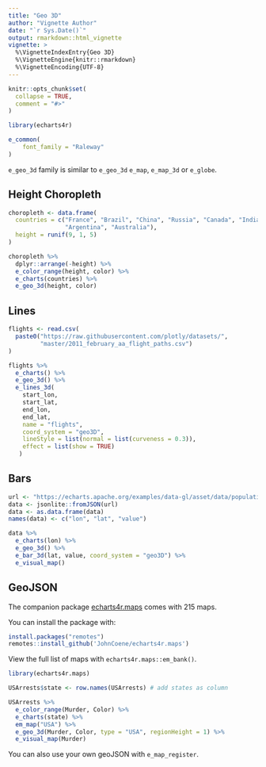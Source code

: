 ```yaml
---
title: "Geo 3D"
author: "Vignette Author"
date: "`r Sys.Date()`"
output: rmarkdown::html_vignette
vignette: >
  %\VignetteIndexEntry{Geo 3D}
  %\VignetteEngine{knitr::rmarkdown}
  %\VignetteEncoding{UTF-8}
---
```


```r
knitr::opts_chunk$set(
  collapse = TRUE,
  comment = "#>"
)

library(echarts4r)

e_common(
    font_family = "Raleway"
)
```

`e_geo_3d` family is similar to `e_geo_3d` `e_map`, `e_map_3d` or `e_globe`.

## Height Choropleth

```r
choropleth <- data.frame(
  countries = c("France", "Brazil", "China", "Russia", "Canada", "India", "United States",
                "Argentina", "Australia"),
  height = runif(9, 1, 5)
)

choropleth %>% 
  dplyr::arrange(-height) %>% 
  e_color_range(height, color) %>% 
  e_charts(countries) %>% 
  e_geo_3d(height, color)
```

## Lines

```r
flights <- read.csv(
  paste0("https://raw.githubusercontent.com/plotly/datasets/",
         "master/2011_february_aa_flight_paths.csv")
)

flights %>% 
  e_charts() %>% 
  e_geo_3d() %>% 
  e_lines_3d(
    start_lon, 
    start_lat, 
    end_lon, 
    end_lat,
    name = "flights",
    coord_system = "geo3D",
    lineStyle = list(normal = list(curveness = 0.3)),
    effect = list(show = TRUE)
   )
```

## Bars

```r
url <- "https://echarts.apache.org/examples/data-gl/asset/data/population.json"
data <- jsonlite::fromJSON(url)
data <- as.data.frame(data)
names(data) <- c("lon", "lat", "value")

data %>% 
  e_charts(lon) %>% 
  e_geo_3d() %>% 
  e_bar_3d(lat, value, coord_system = "geo3D") %>% 
  e_visual_map()
```

## GeoJSON

The companion package [echarts4r.maps](https://echarts4r-maps.john-coene.com) comes with 215 maps.

You can install the package with:

```r
install.packages("remotes")
remotes::install_github('JohnCoene/echarts4r.maps')
```

View the full list of maps with `echarts4r.maps::em_bank()`.

```r
library(echarts4r.maps)

USArrests$state <- row.names(USArrests) # add states as column

USArrests %>% 
  e_color_range(Murder, Color) %>% 
  e_charts(state) %>%
  em_map("USA") %>% 
  e_geo_3d(Murder, Color, type = "USA", regionHeight = 1) %>% 
  e_visual_map(Murder)
```

You can also use your own geoJSON with `e_map_register`.
